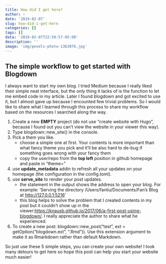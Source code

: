 ```yaml
---
title: How did I get here?
author: ~
date: '2019-02-07'
slug: how-did-i-get-here
categories: []
tags: []
data: '2019-02-07T22:50:57-05:00'
description: ''
image: 'img/pexels-photo-1363876.jpg'
---
```


## The simple workflow to get started with Blogdown

I always want to start my own blog. I tried Medium because I really liked their simple neat interface, but the only thing it lacks of is the function to let me embed code in my article. Later I found blogdown and got excited to use it, but I almost gave up because I encounted few trivial problems. So I would like to share what I learned through this process to share my workflow based on the resources I searched along the way. 

1. Create a new **EMPTY** project (do not use "create website with Hugo", because I found out you can't view the website in your viewer this way).
2. Type blogdown::new_site() in the console.
3. Pick a them you like. 
   * choose a simple one at first. Your contents is more important than what fancy theme you pick and it'll be also hard to de-bug if something goes wrong with your fancy them
   * copy the user/repo from the **top left** position in github homepage and paste in "theme="
4. use **update_metadata** addin to refresh all your updates on your homepage (the configuration in the config.toml).
5. use **serve_site** to render your post updates.
   * the statement in the output shows the address to open your blog. For example: 'Serving the directory /Users/fanliu/Documents/Fan's Blog at <http://127.0.0.1:5216>'
   * this blog helps to solve the problem that I created contents in my post but it couldn't show up in the viewer:<https://knausb.github.io/2017/06/a-first-post-using-blogdown/>. I really appreciate the author to share what he experienced.

6. To create a new post: blogdown::new_post("test", ext = getOption("blogdown.ext", ".Rmd")). Use this extension argument to make it as Rmarkdown rather than default Markdown.
   
So just use these 5 simple steps, you can create your own website! I took many detours to get here so hope this post can help you start your website much easier!
